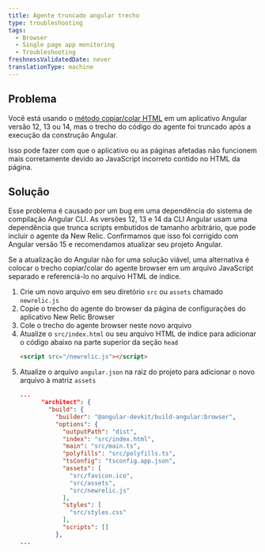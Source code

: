 ```yaml
---
title: Agente truncado angular trecho
type: troubleshooting
tags:
  - Browser
  - Single page app monitoring
  - Troubleshooting
freshnessValidatedDate: never
translationType: machine
---
```


## Problema

Você está usando o [método copiar/colar HTML](/docs/browser/new-relic-browser/installation-configuration/adding-apps-new-relic-browser/#copy-paste-app) em um aplicativo Angular versão 12, 13 ou 14, mas o trecho do código do agente foi truncado após a execução da construção Angular.

Isso pode fazer com que o aplicativo ou as páginas afetadas não funcionem mais corretamente devido ao JavaScript incorreto contido no HTML da página.

## Solução

Esse problema é causado por um bug em uma dependência do sistema de compilação Angular CLI. As versões 12, 13 e 14 da CLI Angular usam uma dependência que trunca scripts embutidos de tamanho arbitrário, que pode incluir o agente <InlinePopover type="browser" />da New Relic. Confirmamos que isso foi corrigido com Angular versão 15 e recomendamos atualizar seu projeto Angular.

Se a atualização do Angular não for uma solução viável, uma alternativa é colocar o trecho copiar/colar do agente browser em um arquivo JavaScript separado e referenciá-lo no arquivo HTML de índice.

1. Crie um novo arquivo em seu diretório `src` ou `assets` chamado `newrelic.js`
2. Copie o trecho do agente do browser da página de configurações do aplicativo New Relic Browser
3. Cole o trecho do agente browser neste novo arquivo
4. Atualize o `src/index.html` ou seu arquivo HTML de índice para adicionar o código abaixo na parte superior da seção `head`
   ```html
   <script src="/newrelic.js"></script>
   ```
5. Atualize o arquivo `angular.json` na raiz do projeto para adicionar o novo arquivo à matriz `assets`
   ```json
   ...
         "architect": {
           "build": {
             "builder": "@angular-devkit/build-angular:browser",
             "options": {
               "outputPath": "dist",
               "index": "src/index.html",
               "main": "src/main.ts",
               "polyfills": "src/polyfills.ts",
               "tsConfig": "tsconfig.app.json",
               "assets": [
                 "src/favicon.ico",
                 "src/assets",
                 "src/newrelic.js"
               ],
               "styles": [
                 "src/styles.css"
               ],
               "scripts": []
             },
   ...
   ```